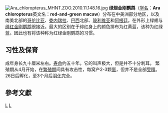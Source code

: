 {{Speciesbox
| taxon = Ara chloropterus
| status = LC
| status_system = iucn3.1
| status_ref = <ref name=IUCN>{{cite iucn|url=https://www.iucnredlist.org/details/22685566/0 |title=''Ara chloropterus'' |author=BirdLife International |author-link=BirdLife International |year=2012 |access-date=26 November 2013|ref=harv}}</ref>
| image = File:Ara chloropterus -Apenheul Primate Park -Netherlands-8a.jpg
| image_caption = 绿翅金刚鹦鹉
| image2 = 
| image2_caption = 
| binomial_authority = 
| synonym = ''Ara chloroptera''
}}
[[File:Ara_chloropterus_MHNT.ZOO.2010.11.148.16.jpg|thumb]]
'''绿翅金刚鹦鹉'''（[[学名|学名]]：'''Ara chloropterus'''英文名：'''red-and-green macaw'''）分布在中美洲部分地区，以及南美北部的[[哥伦比亚|哥伦比亚]]、[[委内瑞拉|委内瑞拉]]、[[巴西|巴西]]北部、[[玻利维亚|玻利维亚]]和[[阿根廷|阿根廷]]。在外形上绿翅与[[绯红金刚鹦鹉|绯红金刚鹦鹉]]很接近。最大的区别在于绯红身上的颜色排布为红黄蓝，该种为红绿蓝。因此也有将该种称为红绿金刚鹦鹉的习惯。

== 习性及保育 ==
成年身长九十厘米左右。[[寿命|寿命]]约五十年。它的叫声极大，但是并不十分刺耳。
繁殖期从4月开始，在[[繁殖期|繁殖期]]间具有攻击性，每窝产2-3颗[[蛋|蛋]]，但并不是全部[[受精|受精]]。26日后孵化，至3个月后[[羽化|羽化]]完全。
{{commons|Ara chloroptera|绿翅金刚鹦鹉}}

== 參考文獻 ==
{{reflist}}

{{Taxonbar}}
[[Category:金刚鹦鹉属|L]]
[[Category:能言鳥類|L]]